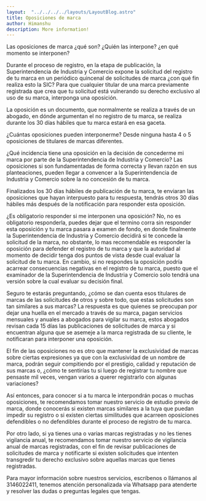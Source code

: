 ```yaml
---
layout:  "../../../../layouts/LayoutBlog.astro"
title: Oposiciones de marca
author: Himanshu
description: More information!
---
```

Las oposiciones de marca ¿qué son? ¿Quién las interpone? ¿en qué momento se interponen?

Durante el proceso de registro, en la etapa de publicación, la Superintendencia de Industria y Comercio expone la solicitud del registro de tu marca en un periódico quincenal de solicitudes de marca ¿con qué fin realiza esto la SIC? Para que cualquier titular de una marca previamente registrada que crea que tu solicitud está vulnerando su derecho exclusivo al uso de su marca, interponga una oposición.

La oposición es un documento, que normalmente se realiza a través de un abogado, en dónde argumentan el no registro de tu marca, se realiza durante los 30 días hábiles que tu marca estará en esa gaceta.

¿Cuántas oposiciones pueden interponerme? Desde ninguna hasta 4 o 5 oposiciones de titulares de marcas diferentes.

¿Qué incidencia tiene una oposición en la decisión de concederme mi marca por parte de la Superintendencia de Industria y Comercio? Las oposiciones si son fundamentadas de forma correcta y llevan razón en sus planteaciones, pueden llegar a convencer a la Superintendencia de Industria y Comercio sobre la no concesión de tu marca.

Finalizados los 30 días hábiles de publicación de tu marca, te enviaran las oposiciones que hayan interpuesto para tu respuesta, tendrás otros 30 días hábiles más después de la notificación para responder esta oposición.

¿Es obligatorio responder si me interponen una oposición? No, no es obligatorio responderla, puedes dejar que el termino corra sin responder esta oposición y tu marca pasara a examen de fondo, en donde finalmente la Superintendencia de Industria y Comercio decidirá si te concede la solicitud de la marca, no obstante, lo mas recomendable es responder la oposición para defender el registro de tu marca y que la autoridad al momento de decidir tenga dos puntos de vista desde cual evaluar la solicitud de tu marca. En cambio, si no respondes la oposición podría acarrear consecuencias negativas en el registro de tu marca, puesto que el examinador de la Superintendencia de Industria y Comercio solo tendrá una versión sobre la cual evaluar su decisión final.

Seguro te estarás preguntando, ¿cómo se dan cuenta esos titulares de marcas de las solicitudes de otros y sobre todo, que estas solicitudes son tan similares a sus marcas? La respuesta es que quienes se preocupan por dejar una huella en el mercado a través de su marca, pagan servicios mensuales y anuales a abogados para vigilar su marca, estos abogados revisan cada 15 días las publicaciones de solicitudes de marca y si encuentran alguna que se asemeje a la marca registrada de su cliente, le notificaran para interponer una oposición.

El fin de las oposiciones no es otro que mantener la exclusividad de marcas sobre ciertas expresiones ya que con la exclusividad de un nombre de marca, podrán seguir compitiendo por el prestigio, calidad y reputación de sus marcas o, ¿cómo te sentirías tu si luego de registrar tu nombre que pensaste mil veces, vengan varios a querer registrarlo con algunas variaciones?

Así entonces, para conocer si a tu marca le interpondrán pocas o muchas oposiciones, te recomendamos tomar nuestro servicio de estudio previo de marca, donde conocerás si existen marcas similares a la tuya que puedan impedir su registro o si existen ciertas similitudes que acarreen oposiciones defendibles o no defendibles durante el proceso de registro de tu marca.

Por otro lado, si ya tienes una o varias marcas registradas y no les tienes vigilancia anual, te recomendamos tomar nuestro servicio de vigilancia anual de marcas registradas, con el fin de revisar publicaciones de solicitudes de marca y notificarte si existen solicitudes que intenten transgredir tu derecho exclusivo sobre aquellas marcas que tienes registradas.

Para mayor información sobre nuestros servicios, escríbenos o llámanos al 3146022411, tenemos atención personalizada vía Whatsapp para atenderte y resolver las dudas o preguntas legales que tengas.

